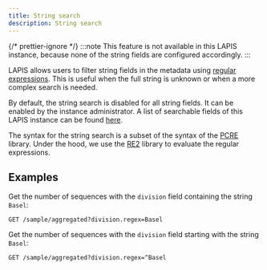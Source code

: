 ```yaml
---
title: String search
description: String search
---
```



{/* prettier-ignore */}
<OnlyIf condition={!hasRegexSearchFields(getConfig())}>
:::note
This feature is not available in this LAPIS instance, because none of the string fields are configured accordingly.
:::
</OnlyIf>

LAPIS allows users to filter string fields in the metadata using [regular expressions](https://en.wikipedia.org/wiki/Regular_expression).
This is useful when the full string is unknown or when a more complex search is needed.

By default, the string search is disabled for all string fields. It can be enabled by the instance administrator.
A list of searchable fields of this LAPIS instance can be found [here](../references/filters).

The syntax for the string search is a subset of the syntax of the [PCRE](https://www.pcre.org/) library.
Under the hood, we use the [RE2](https://github.com/google/re2) library to evaluate the regular expressions.

## Examples

Get the number of sequences with the `division` field containing the string `Basel`:

```
GET /sample/aggregated?division.regex=Basel
```

Get the number of sequences with the `division` field starting with the string `Basel`:

```
GET /sample/aggregated?division.regex=^Basel
```
